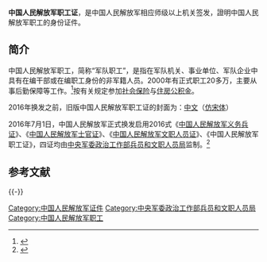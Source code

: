 '''中国人民解放军职工证'''，是中国人民解放军相应师级以上机关签发，證明中国人民解放军职工的身份证件。

==简介==
中国人民解放军职工，简称“军队职工”，是指在军队机关、事业单位、军队企业中具有在编干部或在编职工身份的非军籍人员。2000年有正式职工20多万，主要从事后勤保障等工作。<ref>{{Cite web|title=有关部门对军队职工分流安置作出规定|url=http://www.chinamil.com.cn/pladaily/20000815/gb/20000815001013_todaynews.html|accessdate=2014-11-01|date=2000-08-15|publisher=解放军报|archive-url=https://web.archive.org/web/20141101223353/http://www.chinamil.com.cn/pladaily/20000815/gb/20000815001013_todaynews.html|archive-date=2014-11-01|dead-url=no}}</ref>按有关规定参加[[社会保险|社会保险]]与[[住房公积金|住房公积金]]。

2016年换发之前，旧版中国人民解放军职工证的封面为：[[汉语|中文]]（[[仿宋體|仿宋体]]）
::{{Squote|w=500px|{{Lang|zh|中国人民解放军<br>职工证<br>中国人民解放军（大单位）}}}}

2016年7月1日，中国人民解放军正式换发启用2016式《[[中国人民解放军义务兵证|中国人民解放军义务兵证]]》、《[[中国人民解放军士官证|中国人民解放军士官证]]》、《[[中国人民解放军文职人员证|中国人民解放军文职人员证]]》、《中国人民解放军职工证》，四证均由[[中央军委政治工作部兵员和文职人员局|中央军委政治工作部兵员和文职人员局]]监制。<ref name="sohu">{{Cite web|title=全军7月1日起换发启用2016式军官证和文职干部证|url=http://mt.sohu.com/20160701/n457296059.shtml|access-date=2016-09-14|date=2016-07-01|publisher=搜狐|archive-url=https://web.archive.org/web/20160918224536/http://mt.sohu.com/20160701/n457296059.shtml|archive-date=2016-09-18|dead-url=yes}}</ref>

==参考文献==
{{Reflist}}

{{-}}
{{中华人民共和国内地个人身份证件}}

[[Category:中国人民解放军证件|Category:中国人民解放军证件]]
[[Category:中央军委政治工作部兵员和文职人员局|Category:中央军委政治工作部兵员和文职人员局]]
[[Category:中国人民解放军职工|Category:中国人民解放军职工]]